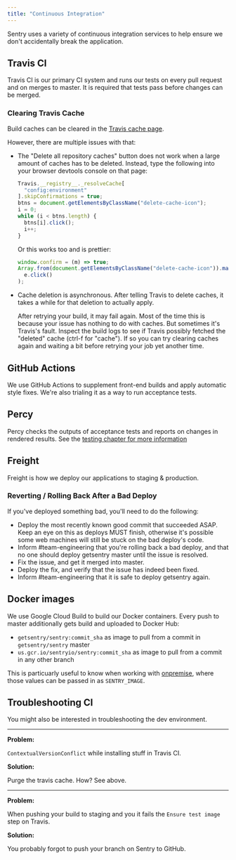 ```yaml
---
title: "Continuous Integration"
---
```


Sentry uses a variety of continuous integration services to help ensure we don't
accidentally break the application.

## Travis CI

Travis CI is our primary CI system and runs our tests on every pull request and
on merges to master. It is required that tests pass before changes can be
merged.

### Clearing Travis Cache

Build caches can be cleared in the [Travis cache page](https://travis-ci.org/getsentry/sentry/caches).

However, there are multiple issues with that:

- The "Delete all repository caches" button does not work when a large amount of caches has to be deleted. Instead, type the following into your browser devtools console on that page:

  ```javascript
  Travis.__registry__._resolveCache[
    "config:environment"
  ].skipConfirmations = true;
  btns = document.getElementsByClassName("delete-cache-icon");
  i = 0;
  while (i < btns.length) {
    btns[i].click();
    i++;
  }
  ```

  Or this works too and is prettier:

  ```javascript
  window.confirm = (m) => true;
  Array.from(document.getElementsByClassName("delete-cache-icon")).map((e) =>
    e.click()
  );
  ```

- Cache deletion is asynchronous. After telling Travis to delete caches, it takes a while for that deletion to actually apply.

  After retrying your build, it may fail again. Most of the time this is because your issue has nothing to do with caches. But sometimes it's Travis's fault. Inspect the build logs to see if Travis possibly fetched the "deleted" cache (ctrl-f for "cache"). If so you can try clearing caches again and waiting a bit before retrying your job yet another time.

## GitHub Actions

We use GitHub Actions to supplement front-end builds and apply automatic style
fixes. We're also trialing it as a way to run acceptance tests.

## Percy

Percy checks the outputs of acceptance tests and reports on changes in rendered
results. See the [testing chapter for more information](/testing/#percy)

## Freight

Freight is how we deploy our applications to staging & production.

### Reverting / Rolling Back After a Bad Deploy

If you've deployed something bad, you'll need to do the following:

- Deploy the most recently known good commit that succeeded ASAP. Keep an eye on
  this as deploys MUST finish, otherwise it's possible some web machines will
  still be stuck on the bad deploy's code.
- Inform #team-engineering that you're rolling back a bad deploy, and that no
  one should deploy getsentry master until the issue is resolved.
- Fix the issue, and get it merged into master.
- Deploy the fix, and verify that the issue has indeed been fixed.
- Inform #team-engineering that it is safe to deploy getsentry again.

## Docker images

We use Google Cloud Build to build our Docker containers. Every push to master additionally gets build and uploaded to Docker Hub:

* `getsentry/sentry:commit_sha` as image to pull from a commit in `getsentry/sentry` master
* `us.gcr.io/sentryio/sentry:commit_sha` as image to pull from a commit in any other branch

This is particuarly useful to know when working with [onpremise](https://github.com/getsentry/onpremise), where those values can be passed in as `SENTRY_IMAGE`.

## Troubleshooting CI

You might also be interested in <Link to="/environment/#troubleshooting">troubleshooting the dev environment</Link>.

---

**Problem:**

`ContextualVersionConflict` while installing stuff in Travis CI.

**Solution:**

Purge the travis cache. How? See above.

---

**Problem:**

When pushing your build to staging and you it fails the `Ensure test image` step on Travis.

**Solution:**

You probably forgot to push your branch on Sentry to GitHub.
